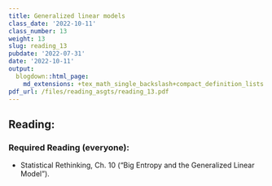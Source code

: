 ```yaml
---
title: Generalized linear models
class_date: '2022-10-11'
class_number: 13
weight: 13
slug: reading_13
pubdate: '2022-07-31'
date: '2022-10-11'
output:
  blogdown::html_page:
    md_extensions: +tex_math_single_backslash+compact_definition_lists
pdf_url: /files/reading_asgts/reading_13.pdf
---
```

## Reading:

### Required Reading (everyone):

* Statistical Rethinking, Ch. 10 ("Big Entropy and the Generalized Linear Model").

